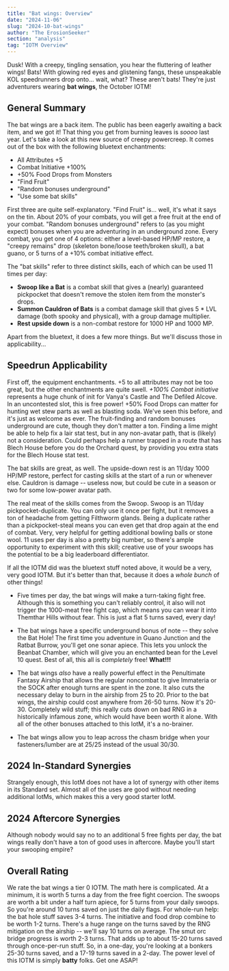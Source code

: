 ```yaml
---
title: "Bat wings: Overview"
date: "2024-11-06"
slug: "2024-10-bat-wings"
author: "The ErosionSeeker"
section: "analysis"
tag: "IOTM Overview"
---
```


Dusk! With a creepy, tingling sensation, you hear the fluttering of leather wings! Bats! With glowing red eyes and glistening fangs, these unspeakable KOL speedrunners drop onto... wait, what? These aren't bats! They're just adventurers wearing **bat wings**, the October IOTM!

## General Summary

The bat wings are a back item. The public has been eagerly awaiting a back item, and we got it! That thing you get from burning leaves is *soooo* last year. Let's take a look at this new source of creepy powercreep. It comes out of the box with the following bluetext enchantments:

- All Attributes +5
- Combat Initiative +100%
- +50% Food Drops from Monsters
- "Find Fruit"
- "Random bonuses underground"
- "Use some bat skills"

First three are quite self-explanatory. "Find Fruit" is... well, it's what it says on the tin. About 20% of your combats, you will get a free fruit at the end of your combat. "Random bonuses underground" refers to (as you might expect) bonuses when you are adventuring in an underground zone. Every combat, you get one of 4 options: either a level-based HP/MP restore, a "creepy remains" drop (skeleton bone/loose teeth/broken skull), a bat guano, or 5 turns of a +10% combat initiative effect.

The "bat skills" refer to three distinct skills, each of which can be used 11 times per day:
- **Swoop like a Bat** is a combat skill that gives a (nearly) guaranteed pickpocket that doesn't remove the stolen item from the monster's drops.
- **Summon Cauldron of Bats** is a combat damage skill that gives 5 * LVL damage (both spooky and physical), with a group damage multiplier. 
- **Rest upside down** is a non-combat restore for 1000 HP and 1000 MP. 

Apart from the bluetext, it does a few more things. But we'll discuss those in applicability...

## Speedrun Applicability

First off, the equipment enchantments. +5 to all attributes may not be too great, but the other enchantments are quite swell. *+100% Combat initiative* represents a huge chunk of init for Vanya's Castle and The Defiled Alcove. In an uncontested slot, this is free power! +50% Food Drops can matter for hunting wet stew parts as well as blasting soda. We've seen this before, and it's just as welcome as ever. The fruit-finding and random bonuses underground are cute, though they don't matter a ton. Finding a lime might be able to help fix a lair stat test, but in any non-avatar path, that is (likely) not a consideration. Could perhaps help a runner trapped in a route that has Blech House before you do the Orchard quest, by providing you extra stats for the Blech House stat test.

The bat skills are great, as well. The upside-down rest is an 11/day 1000 HP/MP restore, perfect for casting skills at the start of a run or whenever else. Cauldron is damage -- useless now, but could be cute in a season or two for some low-power avatar path.

The real meat of the skills comes from the Swoop. Swoop is an 11/day pickpocket-duplicate. You can only use it once per fight, but it removes a ton of headache from getting Filthworm glands. Being a duplicate rather than a pickpocket-steal means you can even get that drop again at the end of combat. Very, very helpful for getting additional bowling balls or stone wool. 11 uses per day is also a pretty big number, so there's ample opportunity to experiment with this skill; creative use of your swoops has the potential to be a big leaderboard differentiator.

If all the IOTM did was the bluetext stuff noted above, it would be a very, very good IOTM. But it's better than that, because it does a *whole bunch* of other things!

- Five times per day, the bat wings will make a turn-taking fight free. Although this is something you can't reliably control, it also will not trigger the 1000-meat free fight cap, which means you can wear it into Themthar Hills without fear. This is just a flat 5 turns saved, every day!

- The bat wings have a specific underground bonus of note -- they solve the Bat Hole! The first time you adventure in Guano Junction and the Ratbat Burrow, you'll get one sonar apiece. This lets you unlock the Beanbat Chamber, which will give you an enchanted bean for the Level 10 quest. Best of all, this all is *completely* free! **What!!!**

- The bat wings *also* have a really powerful effect in the Penultimate Fantasy Airship that allows the regular noncombat to give Immateria or the SOCK after enough turns are spent in the zone. It also cuts the necessary delay to burn in the airship from 25 to 20. Prior to the bat wings, the airship could cost anywhere from 26-50 turns. Now it's 20-30. Completely wild stuff; this really cuts down on bad RNG in a historically infamous zone, which would have been worth it alone. With all of the other bonuses attached to this IotM, it's a no-brainer.

- The bat wings allow you to leap across the chasm bridge when your fasteners/lumber are at 25/25 instead of the usual 30/30. 

## 2024 In-Standard Synergies

Strangely enough, this IotM does not have a lot of synergy with other items in its Standard set. Almost all of the uses are good without needing additional IotMs, which makes this a very good starter IotM.

## 2024 Aftercore Synergies

Although nobody would say no to an additional 5 free fights per day, the bat wings really don't have a ton of good uses in aftercore. Maybe you'll start your swooping empire?

## Overall Rating

We rate the bat wings a tier 0 IOTM. The math here is complicated. At a minimum, it is worth 5 turns a day from the free fight coercion. The swoops are worth a bit under a half turn apiece, for 5 turns from your daily swoops. So you're around 10 turns saved on just the daily flags. For whole-run help: the bat hole stuff saves 3-4 turns. The initiative and food drop combine to be worth 1-2 turns. There's a huge range on the turns saved by the RNG mitigation on the airship -- we'll say 10 turns on average. The smut orc bridge progress is worth 2-3 turns. That adds up to about 15-20 turns saved through once-per-run stuff. So, in a one-day, you're looking at a bonkers 25-30 turns saved, and a 17-19 turns saved in a 2-day. The power level of this IOTM is simply **batty** folks. Get one ASAP!